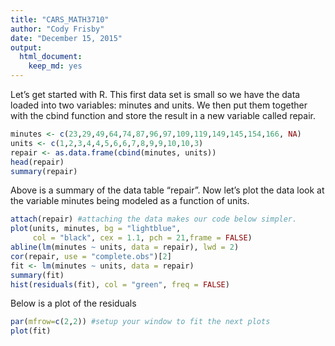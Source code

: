```yaml
---
title: "CARS_MATH3710"
author: "Cody Frisby"
date: "December 15, 2015"
output: 
  html_document: 
    keep_md: yes
---
```

Let's get started with R.  This first data set is small so we have the data loaded into two variables: minutes and units.  We then put them together with the cbind function and store the result in a new variable called repair.

```r
minutes <- c(23,29,49,64,74,87,96,97,109,119,149,145,154,166, NA)
units <- c(1,2,3,4,4,5,6,6,7,8,9,9,10,10,3)
repair <- as.data.frame(cbind(minutes, units))
head(repair)
summary(repair)
```

Above is a summary of the data table "repair".
Now let's plot the data look at the variable minutes being modeled as a function of units.

```r
attach(repair) #attaching the data makes our code below simpler.
plot(units, minutes, bg = "lightblue", 
     col = "black", cex = 1.1, pch = 21,frame = FALSE)
abline(lm(minutes ~ units, data = repair), lwd = 2)
cor(repair, use = "complete.obs")[2]
fit <- lm(minutes ~ units, data = repair)
summary(fit)
hist(residuals(fit), col = "green", freq = FALSE)
```

Below is a plot of the residuals
```r
par(mfrow=c(2,2)) #setup your window to fit the next plots
plot(fit)
```
